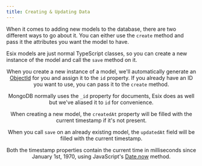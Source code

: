 ```yaml
---
title: Creating & Updating Data
---
```



When it comes to adding new models to the database, there are two different ways to go about it. You can either use
the `create` method and pass it the attributes you want the model to have.

<ExampleComponent name='create' />

Esix models are just normal TypeScript classes, so you can create a new instance of the model and call the `save` method on it.

<ExampleComponent name='create-pojo' />

<Header as='h3' title='Ids' />

When you create a new instance of a model, we'll automatically generate an [ObjectId](https://docs.mongodb.com/manual/reference/method/ObjectId/)
for you and assign it to the `id` property. If you already have an ID you want to use, you can pass it to the `create` method.

MongoDB normally uses the `_id` property for documents, Esix does as well but we've aliased it to `id` for convenience.

<Header as='h3' title='Timestamps' />

When creating a new model, the `createdAt` property will be filled with the current timestamp if it's not present.

When you call `save` on an already existing model, the `updatedAt` field will be filled with the current timestamp.

Both the timestamp properties contain the current time in milliseconds since January 1st, 1970, using JavaScript's
[Date.now](https://developer.mozilla.org/en-US/docs/Web/JavaScript/Reference/Global_Objects/Date/now) method.
